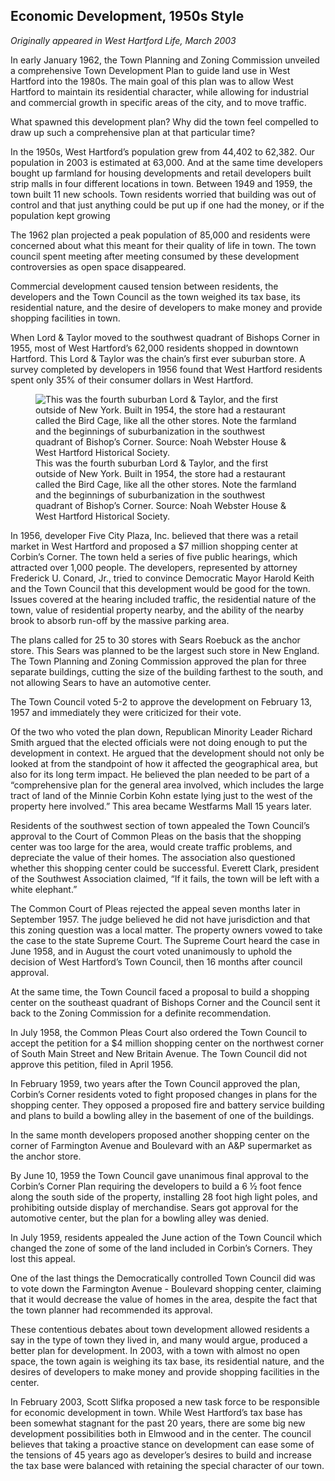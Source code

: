 ## Economic Development, 1950s Style {-}

*Originally appeared in West Hartford Life, March 2003*

In early January 1962, the Town Planning and Zoning Commission unveiled a comprehensive Town Development Plan to guide land use in West Hartford into the 1980s. The main goal of this plan was to allow West Hartford to maintain its residential character, while allowing for industrial and commercial growth in specific areas of the city, and to move traffic.

What spawned this development plan? Why did the town feel compelled to draw up such a comprehensive plan at that particular time?

In the 1950s, West Hartford’s population grew from 44,402 to 62,382. Our population in 2003 is estimated at 63,000. And at the same time developers bought up farmland for housing developments and retail developers built strip malls in four different locations in town. Between 1949 and 1959, the town built 11 new schools. Town residents worried that building was out of control and that just anything could be put up if one had the money, or if the population kept growing

The 1962 plan projected a peak population of 85,000 and residents were concerned about what this meant for their quality of life in town. The town council spent meeting after meeting consumed by these development controversies as open space disappeared.

Commercial development caused tension between residents, the developers and the Town Council as the town weighed its tax base, its residential nature, and the desire of developers to make money and provide shopping facilities in town.

When Lord & Taylor moved to the southwest quadrant of Bishops Corner in 1955, most of West Hartford’s 62,000 residents shopped in downtown Hartford. This Lord & Taylor was the chain’s first ever suburban store. A survey completed by developers in 1956 found that West Hartford residents spent only 35% of their consumer dollars in West Hartford.

![This was the fourth suburban Lord & Taylor, and the first outside of New York. Built in 1954, the store had a restaurant called the Bird Cage, like all the other stores. Note the farmland and the beginnings of suburbanization in the southwest quadrant of Bishop’s Corner. Source: Noah Webster House & West Hartford Historical Society.](images/10-development.jpg)

In 1956, developer Five City Plaza, Inc. believed that there was a retail market in West Hartford and proposed a $7 million shopping center at Corbin’s Corner. The town held a series of five public hearings, which attracted over 1,000 people. The developers, represented by attorney Frederick U. Conard, Jr., tried to convince Democratic Mayor Harold Keith and the Town Council that this development would be good for the town. Issues covered at the hearing included traffic, the residential nature of the town, value of residential property nearby, and the ability of the nearby brook to absorb run-off by the massive parking area.

The plans called for 25 to 30 stores with Sears Roebuck as the anchor store. This Sears was planned to be the largest such store in New England. The Town Planning and Zoning Commission approved the plan for three separate buildings, cutting the size of the building farthest to the south, and not allowing Sears to have an automotive center.

The Town Council voted 5-2 to approve the development on February 13, 1957 and immediately they were criticized for their vote.

Of the two who voted the plan down, Republican Minority Leader Richard Smith argued that the elected officials were not doing enough to put the development in context. He argued that the development should not only be looked at from the standpoint of how it affected the geographical area, but also for its long term impact. He believed the plan needed to be part of a “comprehensive plan for the general area involved, which includes the large tract of land of the Minnie Corbin Kohn estate lying just to the west of the property here involved.” This area became Westfarms Mall 15 years later.

Residents of the southwest section of town appealed the Town Council’s approval to the Court of Common Pleas on the basis that the shopping center was too large for the area, would create traffic problems, and depreciate the value of their homes. The association also questioned whether this shopping center could be successful. Everett Clark, president of the Southwest Association claimed, “If it fails, the town will be left with a white elephant.”

The Common Court of Pleas rejected the appeal seven months later in September 1957. The judge believed he did not have jurisdiction and that this zoning question was a local matter. The property owners vowed to take the case to the state Supreme Court. The Supreme Court heard the case in June 1958, and in August the court voted unanimously to uphold the decision of West Hartford’s Town Council, then 16 months after council approval.

At the same time, the Town Council faced a proposal to build a shopping center on the southeast quadrant of Bishops Corner and the Council sent it back to the Zoning Commission for a definite recommendation.

In July 1958, the Common Pleas Court also ordered the Town Council to accept the petition for a $4 million shopping center on the northwest corner of South Main Street and New Britain Avenue. The Town Council did not approve this petition, filed in April 1956.

In February 1959, two years after the Town Council approved the plan, Corbin’s Corner residents voted to fight proposed changes in plans for the shopping center. They opposed a proposed fire and battery service building and plans to build a bowling alley in the basement of one of the buildings.

In the same month developers proposed another shopping center on the corner of Farmington Avenue and Boulevard with an A&P supermarket as the anchor store.

By June 10, 1959 the Town Council gave unanimous final approval to the Corbin’s Corner Plan requiring the developers to build a 6 ½ foot fence along the south side of the property, installing 28 foot high light poles, and prohibiting outside display of merchandise. Sears got approval for the automotive center, but the plan for a bowling alley was denied.

In July 1959, residents appealed the June action of the Town Council which changed the zone of some of the land included in Corbin’s Corners. They lost this appeal.

One of the last things the Democratically controlled Town Council did was to vote down the Farmington Avenue - Boulevard shopping center, claiming that it would decrease the value of homes in the area, despite the fact that the town planner had recommended its approval.

These contentious debates about town development allowed residents a say in the type of town they lived in, and many would argue, produced a better plan for development. In 2003, with a town with almost no open space, the town again is weighing its tax base, its residential nature, and the desires of developers to make money and provide shopping facilities in the center.

In February 2003, Scott Slifka proposed a new task force to be responsible for economic development in town. While West Hartford’s tax base has been somewhat stagnant for the past 20 years, there are some big new development possibilities both in Elmwood and in the center. The council believes that taking a proactive stance on development can ease some of the tensions of 45 years ago as developer’s desires to build and increase the tax base were balanced with retaining the special character of our town.
